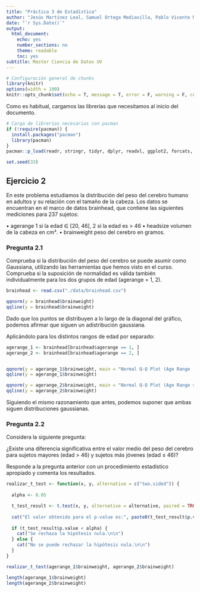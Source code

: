 ```yaml
---
title: "Práctica 3 de Estadística"
author: "Jesús Martínez Leal, Samuel Ortega Mediavilla, Pablo Vicente Martínez"
date: "`r Sys.Date()`"
output:
  html_document:
    echo: yes
    number_sections: no
    theme: readable
    toc: yes
subtitle: Master Ciencia de Datos UV
---
```


```r
# Configuración general de chunks
library(knitr)
options(width = 100)
knitr::opts_chunk$set(echo = T, message = T, error = F, warning = F, comment = NA, dpi = 100, tidy = T, cache.path = '.cache/', fig.path = './figure/', include = T)
```
Como es habitual, cargamos las librerías que necesitamos al inicio del documento.

```r
# Carga de librerías necesarias con pacman
if (!require(pacman)) {
  install.packages("pacman")
  library(pacman)
}
pacman::p_load(readr, stringr, tidyr, dplyr, readxl, ggplot2, forcats, MASS, statmod, kableExtra, greekLetters)

set.seed(33)
```


## Ejercicio 2

En este problema estudiamos la distribución del peso del cerebro humano en adultos y su relación con el tamaño de la cabeza. Los datos se encuentran en el marco de datos brainhead, que contiene las siguientes mediciones para 237 sujetos:

  • agerange 1 si la edad ∈ [20, 46], 2 si la edad es > 46
  • headsize volumen de la cabeza en cm³.
  • brainweight peso del cerebro en gramos.
  
### Pregunta 2.1 

Comprueba si la distribución del peso del cerebro se puede asumir como Gaussiana, utilizando las herramientas que hemos visto en el curso. Comprueba si la suposición de normalidad es válida también individualmente para los dos grupos de edad (agerange = 1, 2).


```r
brainhead <- read.csv("./data/brainhead.csv")

qqnorm(y = brainhead$brainweight)
qqline(y = brainhead$brainweight)
```

Dado que los puntos se distribuyen a lo largo de la diagonal del gráfico, podemos afirmar que siguen un adistribución gaussiana.

Aplicándolo para los distintos rangos de edad por separado:

```r
agerange_1 <- brainhead[brainhead$agerange == 1, ]
agerange_2 <- brainhead[brainhead$agerange == 2, ]


qqnorm(y = agerange_1$brainweight, main = "Normal Q-Q Plot (Age Range [20, 46])")
qqline(y = agerange_1$brainweight)

qqnorm(y = agerange_2$brainweight, main = "Normal Q-Q Plot (Age Range > 46)")
qqline(y = agerange_2$brainweight)
```

Siguiendo el mismo razonamiento que antes, podemos suponer que ambas siguen distribuciones gaussianas.

### Pregunta 2.2

Considera la siguiente pregunta:

¿Existe una diferencia significativa entre el valor medio del peso del cerebro para sujetos mayores (edad > 46) y sujetos más jóvenes (edad ≤ 46)?

Responde a la pregunta anterior con un procedimiento estadístico apropiado y comenta los resultados.

```r
realizar_t_test <- function(x, y, alternative = c("two.sided")) {
  
  alpha <- 0.05

  t_test_result <- t.test(x, y, alternative = alternative, paired = TRUE, conf.level = 0.95, var.equal = FALSE)
  
  cat("El valor obtenido para el p-value es:", paste0(t_test_result$p.value, ".\n"))
  
  if (t_test_result$p.value < alpha) {
    cat("Se rechaza la hipótesis nula.\n\n")
  } else {
    cat("No se puede rechazar la hipótesis nula.\n\n")
  }
}

realizar_t_test(agerange_1$brainweight, agerange_2$brainweight)
```

```r
length(agerange_1$brainweight)
length(agerange_2$brainweight)
```



